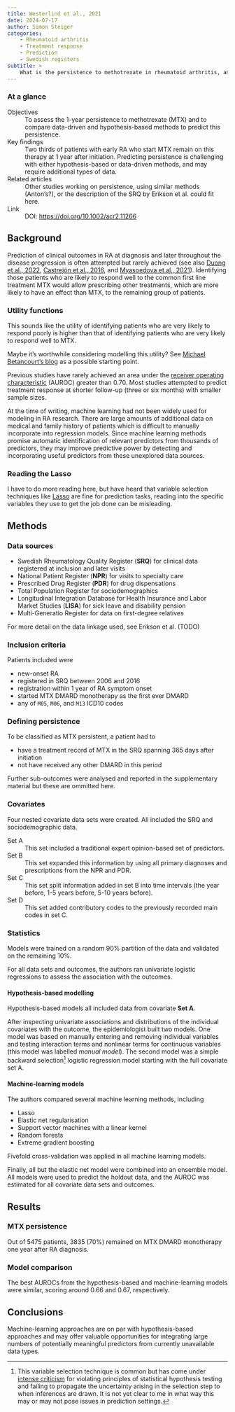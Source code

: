 ```yaml
---
title: Westerlind et al., 2021
date: 2024-07-17
author: Simon Steiger
categories:
    - Rheumatoid arthritis
    - Treatment response
    - Prediction
    - Swedish registers
subtitle: >
    What is the persistence to methotrexate in rheumatoid arthritis, and does machine learning outperform hypothesis-based approaches to its prediction?
---
```


::: {.callout-note}

### At a glance

Objectives
: To assess the 1-year persistence to methotrexate (MTX) and to compare data-driven and hypothesis-based methods to predict this persistence.

Key findings
: Two thirds of patients with early RA who start MTX remain on this therapy at 1 year after initiation. Predicting persistence is challenging with either hypothesis-based or data-driven methods, and may require additional types of data.

Related articles
: Other studies working on persistence, using similar methods (Anton's?), or the description of the SRQ by Erikson et al. could fit here.

Link
: DOI: [https://doi.org/10.1002/acr2.11266](https://doi.org/10.1002/acr2.11266)

:::

## Background

Prediction of clinical outcomes in RA at diagnosis and later throughout the disease progression is often attempted but rarely achieved (see also [Duong et al., 2022](../duong2022/index.qmd), [Castrejón et al., 2016](../castrejon2016/index.qmd), and [Myasoedova et al., 2021](../myasoedova2021/index.qmd)).
Identifying those patients who are likely to respond well to the common first line treatment MTX would allow prescribing other treatments, which are more likely to have an effect than MTX, to the remaining group of patients.

::: {.callout-tip}

### Utility functions

This sounds like the utility of identifying patients who are very likely to respond poorly is higher than that of identifying patients who are very likely to respond well to MTX.

Maybe it's worthwhile considering modelling this utility? See [Michael Betancourt's blog](https://betanalpha.github.io/assets/case_studies/principled_bayesian_workflow.html) as a possible starting point.

:::

Previous studies have rarely achieved an area under the [receiver operating characteristic](https://en.wikipedia.org/wiki/Receiver_operating_characteristic) (AUROC) greater than 0.70.
Most studies attempted to predict treatment response at shorter follow-up (three or six months) with smaller sample sizes.

At the time of writing, machine learning had not been widely used for modeling in RA research.
There are large amounts of additional data on medical and family history of patients which is difficult to manually incorporate into regression models. 
Since machine learning methods promise automatic identification of relevant predictors from thousands of predictors, they may improve predictive power by detecting and incorporating useful predictors from these unexplored data sources.

::: {.callout-warning}

### Reading the Lasso

I have to do more reading here, but have heard that variable selection techniques like [Lasso](https://en.wikipedia.org/wiki/Lasso_(statistics)) are fine for prediction tasks, reading into the specific variables they use to get the job done can be misleading.

:::

## Methods

### Data sources

- Swedish Rheumatology Quality Register (**SRQ**) for clinical data registered at inclusion and later visits
- National Patient Register (**NPR**) for visits to specialty care
- Prescribed Drug Register (**PDR**) for drug dispensations
- Total Population Register for sociodemographics
- Longitudinal Integration Database for Health Insurance and Labor Market Studies (**LISA**) for sick leave and disability pension
- Multi-Generatio Register for data on first-degree relatives

For more detail on the data linkage used, see Erikson et al. (TODO)

### Inclusion criteria

Patients included were

- new-onset RA
- registered in SRQ between 2006 and 2016
- registration within 1 year of RA symptom onset
- started MTX DMARD monotherapy as the first ever DMARD
- any of `M05`, `M06`, and `M13` ICD10 codes

### Defining persistence

To be classified as MTX persistent, a patient had to

- have a treatment record of MTX in the SRQ spanning 365 days after initiation
- not have received any other DMARD in this period

Further sub-outcomes were analysed and reported in the supplementary material but these are ommitted here.

### Covariates

Four nested covariate data sets were created.
All included the SRQ and sociodemographic data.

Set A
: This set included a traditional expert opinion-based set of predictors.

Set B
: This set expanded this information by using all primary diagnoses and prescriptions from the NPR and PDR.

Set C
: This set split information added in set B into time intervals (the year before, 1-5 years before, 5-10 years before).

Set D
: This set added contributory codes to the previously recorded main codes in set C.

### Statistics

Models were trained on a random 90% partition of the data and validated on the remaining 10%.

For all data sets and outcomes, the authors ran univariate logistic regressions to assess the association with the outcomes.

#### Hypothesis-based modelling

Hypothesis-based models all included data from covariate **Set A**.

After inspecting univariate associations and distributions of the individual covariates with the outcome, the epidemiologist built two models.
One model was based on manually entering and removing individual variables and testing interaction terms and nonlinear terms for continuous variables (this model was labelled *manual model*).
The second model was a simple backward selection[^1] logistic regression model starting with the full covariate set A.

[^1]: This variable selection technique is common but has come under [intense criticism](https://bookdown.org/max/FES/greedy-stepwise-selection.html) for violating principles of statistical hypothesis testing and failing to propagate the uncertainty arising in the selection step to when inferences are drawn. It is not yet clear to me in what way this may or may not pose issues in prediction settings.

#### Machine-learning models

The authors compared several machine learning methods, including

- Lasso
- Elastic net regularisation
- Support vector machines with a linear kernel
- Random forests
- Extreme gradient boosting

Fivefold cross-validation was applied in all machine learning models.

Finally, all but the elastic net model were combined into an ensemble model.
All models were used to predict the holdout data, and the AUROC was estimated for all covariate data sets and outcomes.

## Results

### MTX persistence

Out of 5475 patients, 3835 (70%) remained on MTX DMARD monotherapy one year after RA diagnosis.

### Model comparison

The best AUROCs from the hypothesis-based and machine-learning models were similar, scoring around 0.66 and 0.67, respectively.

## Conclusions

Machine-learning approaches are on par with hypothesis-based approaches and may offer valuable opportunities for integrating large numbers of potentially meaningful predictors from currently unavailable data types.

